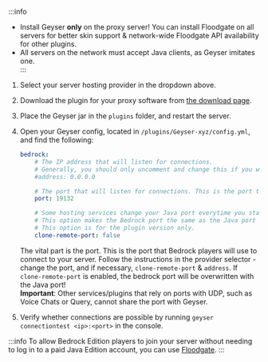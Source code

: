 
:::info
- Install Geyser **only** on the proxy server! You can install Floodgate on all servers for better skin support & 
    network-wide Floodgate API availability for other plugins.
- All servers on the network must accept <Versions platform="java"/> Java clients, as Geyser imitates one.  
:::

1. Select your server hosting provider in the dropdown above.
2. Download the plugin for your proxy software from [the download page](https://geysermc.org/download).
3. Place the Geyser jar in the `plugins` folder, and restart the server.
4. Open your Geyser config, located in `/plugins/Geyser-xyz/config.yml`, and find the following:

    ```yaml
    bedrock: 
        # The IP address that will listen for connections. 
        # Generally, you should only uncomment and change this if you want to limit what IPs can connect to your server. 
        #address: 0.0.0.0

        # The port that will listen for connections. This is the port that Bedrock players will use to connect to your server.
        port: 19132

        # Some hosting services change your Java port everytime you start the server and require the same port to be used for Bedrock. 
        # This option makes the Bedrock port the same as the Java port every time you start the server. 
        # This option is for the plugin version only. 
        clone-remote-port: false
    ``` 
    The vital part is the port. This is the port that Bedrock players will use to connect to your server. 
    Follow the instructions in the provider selector - change the port, and if necessary, `clone-remote-port` & `address`.
    If `clone-remote-port` is enabled, the bedrock port will be overwritten with the Java port!   
    **Important**: Other services/plugins that rely on ports with UDP, such as Voice Chats or Query, cannot share the port with Geyser.

5. Verify whether connections are possible by running `geyser connectiontest <ip>:<port>` in the console.

:::info
To allow Bedrock Edition players to join your server without needing to log in to a paid Java Edition account, you can use <a href="/floodgate/setup/">Floodgate</a>.
:::